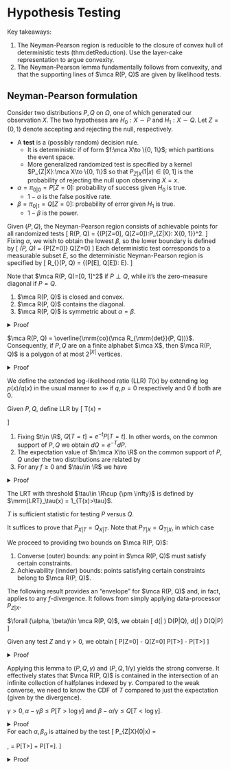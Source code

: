 # Hypothesis Testing

Key takeaways:

1. The Neyman-Pearson region is reducible to the 
    closure of convex hull of deterministic tests \ref(thm:detReduction). 
    Use the layer-cake representation to argue convexity. 
2. The Neyman-Pearson lemma fundamentally follows from convexity, 
    and that the supporting 
    lines of $\mca R(P, Q)$ are given by likelihood tests. 

## Neyman-Pearson formulation {#npFormulation -}

:::{.definition name="NP formulation of BHT"}
Consider two distributions $P, Q$ on $\Omega$, one 
of which generated our observation $X$. 
The two hypotheses are $H_0:X\sim P$ and $H_1:X\sim Q$. 
Let $Z=\{0, 1\}$ denote accepting and rejecting 
the null, respectively. 

- A **test** is a (possibly random) decision rule. 
    - It is deterministic if of form $f:\mca X\to \{0, 1\}$; 
    which partitions the event space. 
    - More generalized randomized test is specified by a 
    kernel $P_{Z|X}:\mca X\to \{0, 1\}$ so that $P_{Z|X}(1|x)\in [0, 1]$ 
    is the probability of rejecting the null upon observing $X=x$. 
- $\alpha = \pi_{0|0} = P[Z=0]$: probability of success given $H_0$ is true. 
    - $1 - \alpha$ is the false positive rate. 
- $\beta = \pi_{0|1} = Q[Z=0]$: probability of error given $H_1$ is true. 
    - $1-\beta$ is the power. 
:::

:::{.definition name="Neyman-Pearson region"}
Given $(P, Q)$, the Neyman-Pearson region consists of achievable 
points for all randomized tests 
\[ 
    \mca R(P, Q) = \{(P[Z=0], Q[Z=0]):\forall P_{Z|X}:
    \mca X\to \{0, 1\}\}\subset [0, 1]^2. 
\] 
Fixing $\alpha$, we wish to obtain the lowest $\beta$, so the 
lower boundary is defined by 
\[ 
    \beta_\alpha(P, Q) = \inf_{P[Z=0]\geq \alpha} Q[Z=0]
\] 
Each deterministic test corresponds to a measurable subset $E$, 
so the deterministic Neyman-Pearson region is specified by 
\[ 
    \mca R_{\mrm{det}}(P, Q) = \{(P[E], Q[E]): E\text{ measurable}\}. 
\] 
:::
Note that $\mca R(P, Q)=[0, 1]^2$ if $P\perp Q$, while it's the 
zero-measure diagonal if $P=Q$. 

:::{.proposition name="properties of the NP region"}

1. $\mca R(P, Q)$ is closed and convex. 
2. $\mca R(P, Q)$ contains the diagonal. 
3. $\mca R(P, Q)$ is symmetric about $\alpha=\beta$. 
:::
<details>
<summary>Proof</summary>
Given $(\alpha_0, \beta_0), (\alpha_1, \beta_1)\in \mca R(P, Q)$ 
corresponding to tests $P_{Z_0|X}, P_{Z_1|X}$, and randomizing between 
the two tests yield the desired convexity. Closeness is established later. 
Testing by random guessing $Z\sim \mrm{Ber}(1-\alpha)\perp X$ achieves 
$(\alpha, \alpha)$. To establish symmetry, $P_{1-Z|X}$ 
achieves $(1-\alpha, 1-\beta)$. 
</details>

:::{.theorem #detReduction name="reduction to deterministic tests"}
$\mca R(P, Q) = \overline{\mrm{co}(\mca R_{\mrm{det}}(P, Q))}$. 
Consequently, if $P, Q$ are on a finite alphabet $\mca X$, then 
$\mca R(P, Q)$ is a polygon of at most $2^{|X|}$ vertices. 
:::
<details>
<summary>Proof</summary>
To prove the nontrivial direction $\subset$, given any 
randomized $P_{Z|X}$, define $g:\mca X\to [0, 1]$ 
by $g(x) = P_{Z|X}(0|X)$, the 
\begin{align}
    P[Z=0] &= \sum_x g(x)P(x) = \Exp_P[g] = \int_0^1 P[g\geq t ]\, dt \\ 
    Q[Z=0] &= \Exp_Q[g] = \int_0^1 Q[g\geq t]\, dt 
\end{align}
The last inequality holds because for any nonnegative r.v, 
it has an integral representation in terms of indicator r.v's $1_{U\geq t}$ 
by $U = \int_0^\infty 1_{U\geq t}\, dt$ so 
\begin{align}
    \Exp[U] = \Exp\left[\int_0^\infty 1_{U\geq t}\, dt\right] 
    = \int_0^\infty \Exp[1_{U\geq t}]\, dt 
\end{align}
Thus $(P[Z=0], Q[Z=0])$ is a mixture of points 
$(P[g\geq t], Q[g\geq t])\in \mca R_{\mrm{det}}$ thus in the closure of 
the convex hull. 
</details> 

We define the extended log-likelihood ratio (LLR) $T(x)$ 
by extending $\log p(x)/q(x)$ in the usual 
manner to $\pm \infty$ if $q, p=0$ respectively and $0$ if both are $0$. 

:::{.definition name="(extended) log-likelihood ratio (LLR)"}
Given $P, Q$, define LLR by 
\[ 
    T(x) = \begin{cases}
        0 & q(x) = p(x) = 0 \\ 
        \infty & q(x) = 0 \\
        -\infty & p(x) = 0 \\
        \log \df{p(x)}{q(x)} 
    \end{cases}
\] 
:::

:::{.theorem #llrProperties name="properties of LLR, change of measures"}

1. Fixing $t\in \R$, $Q[T=t] = e^{-t} P[T=t]$. In other words, 
    on the common support of $P, Q$ we obtain 
    $dQ = e^{-T} dP$. 
2. The expectation value of $h:\mca X\to \R$ on the common 
    support of $P, Q$ under the two distributions are related by 
\begin{align}
    \Exp_Q\left[h \cdot 1_{T> -\infty}\right] 
    = \Exp_P[h\cdot e^{-T}], \quad 
    \Exp_P[h \cdot 1_{T<+\infty}] = \Exp_Q[h \cdot e^T]
\end{align}
3. For any $f\geq 0$ and $\tau\in \R$ we have 
\begin{align}
    \Exp_Q[f \cdot 1_{T\geq \tau}] \leq 
    e^{-\tau} \Exp_P[f\cdot 1_{T\geq \tau}], \quad 
    e^{-\tau} \Exp_P[f\cdot 1_{T\leq  \tau}] \leq 
    \Exp_Q[f\cdot 1_{T\leq \tau}]
\end{align}
:::
<details>
<summary>Proof</summary>
To prove (1), compute 
\begin{align}
    Q[T=t] &= \sum Q(x) 1\left[\log \df{P(x)}{Q(x)} = t\right] 
    = \sum Q(x) 1\left[e^t Q(x) = P(x)\right] \\ 
    &= e^{-t} \sum P(x) 1[e^t Q(x)=P(x)] = e^{-t}P[T=t]
\end{align}
From the definition, note that $Q[T=\infty]=P[T=-\infty]=0$. 
Then we can w.l.o.g. operate on the common support $R$ of 
$P, Q$, on which $dQ = e^{-T}\, dP$ 
\[ 
    \Exp_Q[h\cdot 1_{T>-\infty}] 
    = \int_R h\, dQ = \int_R e^{-T} h\, dP = \Exp_P [h\cdot e^{-T}]
\] 
The second equation is proved similarly. 
Onto (3), for the first inequality, 
substitute $h\mapsto f\cdot 1_{T\geq \tau}$ 
and $h\mapsto f\cdot 1_{T\leq \tau}$ 
to part (2) to obtain 
\begin{align}
    \Exp_Q[f\cdot 1_{T\geq \tau}] 
    &= \Exp_P[f\cdot 1_{T\geq \tau} e^{-T}] 
    \leq e^{-\tau} \, \Exp_P[f\cdot 1_{T\geq \tau}] \\ 
    \Exp_P[f\cdot 1_{T\leq \tau}] 
    &= \Exp_Q[f\cdot 1_{T\leq \tau} e^T] 
    \leq e^\tau \Exp_Q[f\cdot 1_{T\leq \tau}]
\end{align}
</details> 

:::{.definition name="likelihood ratio test"}
The LRT with threshold $\tau\in \R\cup {\pm \infty}$ is defined by 
$\mrm{LRT}_\tau(x) = 1_{T(x)>\tau}$. 
:::

:::{.corollary name="sufficiency"}
$T$ is sufficient statistic for testing $P$ versus $Q$. 
:::
It suffices to prove that $P_{X|T}=Q_{X|T}$. 
Note that $P_{T|X}=Q_{T|X}$, in which case 
\begin{align}
    P_{X|T}(x|t) 
    &= \df{P_X(x) P_{T|X}(t|x)}{P_T(t)} 
    = \df{P_X(x) 1[dP/dQ = e^t]}{P_T(t)} \\ 
    &= \df{e^t Q(x) 1[dP/dQ = e^t]}{P_T(t)} 
    = \df{Q_{XT}(x, t)}{e^{-t}P_T(t)} = Q_{X|T}(x|t)
\end{align}

We proceed to providing two bounds on $\mca R(P, Q)$: 

1. Converse (outer) bounds: any point in $\mca R(P, Q)$ 
    must satisfy certain constraints. 
2. Achievability (innder) bounds: points satisfying certain 
    constraints belong to $\mca R(P, Q)$. 

The following result provides an "envelope" for $\mca R(P, Q)$ 
and, in fact, applies to any $f$-divergence. It follows 
from simply applying data-processor $P_{Z|X}$. 

:::{.theorem name="weak converse"}
$\forall (\alpha, \beta)\in \mca R(P, Q)$, we obtain 
\[ 
    d(\alpha \| \beta) \leq D(P\|Q), \quad 
    d(\beta \| \alpha) \leq D(Q\|P) 
\] 
:::

:::{.lemma}
Given any test $Z$ and $\gamma>0$, we obtain 
\[ 
    P[Z=0] - \gamma Q[Z=0] \leq P[T>\log \gamma] 
    \iff \alpha - \gamma \beta \leq P[T>\log \gamma]
\] 
:::
<details>
<summary>Proof</summary>
Let $\tau = \log \gamma$, apply theorem \@ref(thm:llrProperties) 
to obtain 
\[ 
    P[Z=0, T\leq \tau] \leq \gamma Q[Z=0, T\leq \tau]
\] 
Decomposing the marginal $P[Z=0]=P[Z=0, T\leq \tau] + P[Z=0, T>\tau]$ yields 
\[ 
    P[Z=0] - \gamma Q[Z=0] 
    \leq P[Z=0, T>\tau] - Q[Z=0, T>\tau]  \leq P[T>\tau]
\] 
</details>

Applying this lemma to $(P, Q, \gamma)$ and $(P, Q, 1/\gamma)$ yields 
the strong converse. It effectively states that $\mca R(P, Q)$ 
is contained in the intersection of an infinite collection of 
halfplanes indexed by $\gamma$. 
Compared to the weak converse, we need to know the CDF of $T$ 
compared to just the expectation (given by the divergence). 

:::{.theorem name="strong converse"}
$\gamma>0, \alpha - \gamma \beta \leq P[T>\log \gamma]$ and 
$\beta - \alpha/\gamma \leq Q[T<\log \gamma]$. 
:::
<details>
<summary>Proof</summary>
Proceeding to achievability, a convex set can be efficiently 
dscribed by its supporting hyperplanes. Characterizing $\mca R(P, Q)$ 
is thus equivalent to solving, for each $t>0$, 
\[ 
    \min_{(\alpha, \beta)\in \mca R(P, Q)} t\beta - \alpha. 
\] 
To see this, this is looking for the minimal $y$-intercept $c$ 
of $(1, -t)$ such that $t\beta = \alpha + c$ for 
some $(\alpha, \beta) \in \mca R(P, Q)$. This is equivalent to 
minimizing weighted probability of error with $(1-\alpha, \beta)$ 
weighted by $(1, t)$. To solve this, 
\begin{align}
    \alpha^* - t\beta^* 
    = \max_{P_{Z|X}} \sum_{x\in \mca X} \left[
        P(x) - t Q(x)
    \right] P_{Z|X}(0|X)
    = \sum_{x\in \mca X} \max[0, P(X) - tQ(X)]
\end{align}
The last equality follows from the obvious choice 
\[ 
    P_{Z|X}^*(0|x) = 1\left\{
        P(x) \geq tQ(x) 
    \right\} = 1_{T\geq \log t}. 
\] 
</details>

:::{.theorem #npLemma name="Neyman-Pearson lemma"}
For each $\alpha, \beta_\alpha$ is attained by the test 
\[ 
    P_{Z|X}(0|x) = \begin{cases}
        1 & T>\tau \\ 
        \lambda & T=\tau \\ 
        0 & T < \tau 
    \end{cases}, \quad \alpha = P[T>\tau] + \lambda P[T=\tau]. 
\] 
:::
<details>
<summary>Proof</summary>
Fixing $\tau\in \R$, let $t=e^\tau$. Given any 
test $P_{Z|X}$, write $g(x) = P_{Z|X}(0|x)$ be the claimed 
probability of the null. We wish to show that 
\[ 
    \alpha = E_P[g] = P[T>\tau] + \lambda P[T=\tau] 
    \implies \beta = \Exp_Q[g] \geq Q[T>\tau] + \lambda Q[T=\tau]. 
\] 
Apply theorem \@ref(thm:llrProperties) twice yields 
\begin{align}
    \beta 
    &= \Exp_Q[g\cdot 1_{T>\tau}] + \Exp_Q[g\cdot 1_{T\leq \tau}]
    \geq \Exp_Q[g\cdot 1_{T>\tau}] + 
    \df 1 t \Exp_P[g\cdot 1_{T\leq \tau}] \\ 
    &= \Exp_Q[g\cdot 1_{T>\tau}] + \df 1 t \left(
        \Exp_P\left[(1-g) 1_{T>\tau}\right] 
        + \lambda P[T=\tau]
    \right) \\ 
    &\geq 
    \Exp_Q[g\cdot 1_{T>\tau}] + \Exp_Q[(1-g) 1_{T>\tau}] 
    + \lambda Q[T=\tau]  \\ 
    &= Q[T>\tau] + \lambda Q[T=\tau]
\end{align}
Inspecting the saturation conditions yield the LLR 
test as claimed. 
</details>